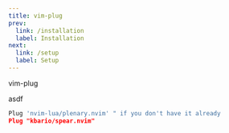 ```yaml
---
title: vim-plug
prev: 
  link: /installation
  label: Installation
next:
  link: /setup
  label: Setup
---
```


vim-plug

asdf

```lua
Plug 'nvim-lua/plenary.nvim' " if you don't have it already
Plug "kbario/spear.nvim"
```

